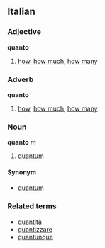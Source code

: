 ==Italian==
===Adjective===
'''quanto'''

# [[how]], [[how much]], [[how many]]

===Adverb===
'''quanto'''

# [[how]], [[how much]], [[how many]]


===Noun===
'''quanto''' ''m''

# [[quantum]]

====Synonym====
*[[quantum]]

===Related terms===
*[[quantità]]
*[[quantizzare]]
*[[quantunque]]